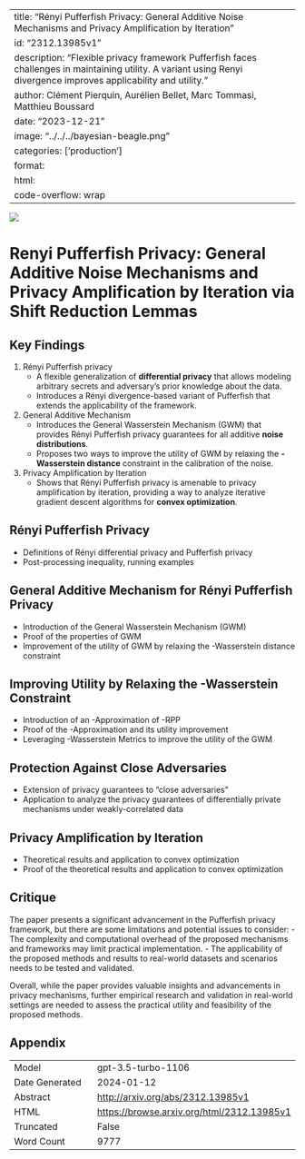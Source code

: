 
---
title: "Rényi Pufferfish Privacy: General Additive Noise Mechanisms and Privacy Amplification by Iteration"
id: "2312.13985v1"
description: "Flexible privacy framework Pufferfish faces challenges in maintaining utility. A variant using Renyi divergence improves applicability and utility."
author: Clément Pierquin, Aurélien Bellet, Marc Tommasi, Matthieu Boussard
date: "2023-12-21"
image: "../../../bayesian-beagle.png"
categories: ['production']
format:
  html:
    code-overflow: wrap
---

![](None)

# Renyi Pufferfish Privacy: General Additive Noise Mechanisms and Privacy Amplification by Iteration via Shift Reduction Lemmas

## Key Findings
1. Rényi Pufferfish privacy
   - A flexible generalization of **differential privacy** that allows modeling arbitrary secrets and adversary’s prior knowledge about the data.
   - Introduces a Rényi divergence-based variant of Pufferfish that extends the applicability of the framework.
2. General Additive Mechanism
   - Introduces the General Wasserstein Mechanism (GWM) that provides Rényi Pufferfish privacy guarantees for all additive **noise distributions**.
   - Proposes two ways to improve the utility of GWM by relaxing the **-Wasserstein distance** constraint in the calibration of the noise.
3. Privacy Amplification by Iteration
   - Shows that Rényi Pufferfish privacy is amenable to privacy amplification by iteration, providing a way to analyze iterative gradient descent algorithms for **convex optimization**.

## Rényi Pufferfish Privacy
- Definitions of Rényi differential privacy and Pufferfish privacy
- Post-processing inequality, running examples

## General Additive Mechanism for Rényi Pufferfish Privacy
- Introduction of the General Wasserstein Mechanism (GWM)
- Proof of the properties of GWM
- Improvement of the utility of GWM by relaxing the -Wasserstein distance constraint

## Improving Utility by Relaxing the -Wasserstein Constraint
- Introduction of an -Approximation of -RPP
- Proof of the -Approximation and its utility improvement
- Leveraging -Wasserstein Metrics to improve the utility of the GWM

## Protection Against Close Adversaries
- Extension of privacy guarantees to "close adversaries"
- Application to analyze the privacy guarantees of differentially private mechanisms under weakly-correlated data

## Privacy Amplification by Iteration
- Theoretical results and application to convex optimization
- Proof of the theoretical results and application to convex optimization

## Critique
The paper presents a significant advancement in the Pufferfish privacy framework, but there are some limitations and potential issues to consider:
- The complexity and computational overhead of the proposed mechanisms and frameworks may limit practical implementation.
- The applicability of the proposed methods and results to real-world datasets and scenarios needs to be tested and validated.

Overall, while the paper provides valuable insights and advancements in privacy mechanisms, further empirical research and validation in real-world settings are needed to assess the practical utility and feasibility of the proposed methods.

## Appendix

|          |          |
|----------|----------|
| Model     | gpt-3.5-turbo-1106       |
| Date Generated     | 2024-01-12       |
| Abstract | [http://arxiv.org/abs/2312.13985v1](http://arxiv.org/abs/2312.13985v1)        |
| HTML     | [https://browse.arxiv.org/html/2312.13985v1](https://browse.arxiv.org/html/2312.13985v1)       |
| Truncated       | False       |
| Word Count       | 9777       |